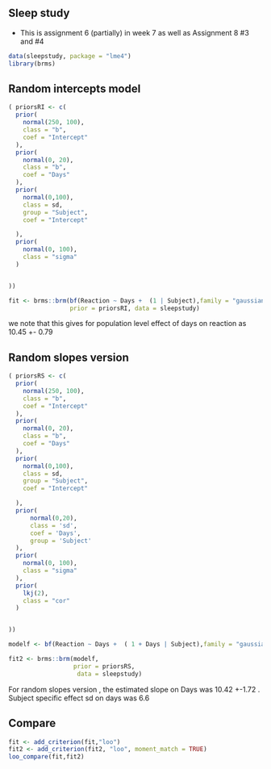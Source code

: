 
## Sleep study

- This is assignment 6 (partially) in week 7 as well as Assignment 8 #3 and #4 

```r
data(sleepstudy, package = "lme4")
library(brms)
```



## Random intercepts model

```r
( priorsRI <- c(
  prior(
    normal(250, 100),
    class = "b",
    coef = "Intercept"
  ),
  prior(
    normal(0, 20),
    class = "b",
    coef = "Days"
  ),
  prior(
    normal(0,100),
    class = sd,
    group = "Subject",
    coef = "Intercept"

  ),
  prior(
    normal(0, 100),
    class = "sigma"
  )


))

fit <- brms::brm(bf(Reaction ~ Days +  (1 | Subject),family = "gaussian", center=FALSE),
                 prior = priorsRI, data = sleepstudy)

```

we note that this gives for population level effect of days on reaction as 10.45 +- 0.79

## Random slopes version

```r
( priorsRS <- c(
  prior(
    normal(250, 100),
    class = "b",
    coef = "Intercept"
  ),
  prior(
    normal(0, 20),
    class = "b",
    coef = "Days"
  ),
  prior(
    normal(0,100),
    class = sd,
    group = "Subject",
    coef = "Intercept"

  ),
  prior(
      normal(0,20),
      class = 'sd',
      coef = 'Days',
      group = 'Subject'
  ),
  prior(
    normal(0, 100),
    class = "sigma"
  ),
  prior(
    lkj(2),
    class = "cor"
  )


))

modelf <- bf(Reaction ~ Days +  ( 1 + Days | Subject),family = "gaussian", center=FALSE)

fit2 <- brms::brm(modelf,
                  prior = priorsRS,
                   data = sleepstudy)
```

For random slopes version , the estimated slope on Days was 10.42 +-1.72 .
Subject specific effect sd on days was 6.6

## Compare

```r
fit <- add_criterion(fit,"loo")
fit2 <- add_criterion(fit2, "loo", moment_match = TRUE)
loo_compare(fit,fit2)
```
